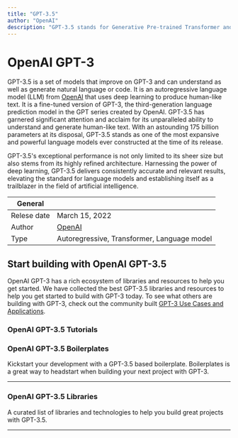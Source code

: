 ```yaml
---
title: "GPT-3.5"
author: "OpenAI"
description: "GPT-3.5 stands for Generative Pre-trained Transformer and is fine-tuned version of GPT-3. It is an autoregressive language model that uses deep learning to produce human-like text. There are many models in GPT-3.5 family as gpt-3.5-turbo or gpt-3.5-turbo."
---
```


# OpenAI GPT-3

GPT-3.5 is a set of models that improve on GPT-3 and can understand as well as generate natural language or code. It is an autoregressive language model (LLM) from [OpenAI](https://lablab.ai/tech/openai/) that uses deep learning to produce human-like text. It is a fine-tuned version of GPT-3, the third-generation language prediction model in the GPT series created by OpenAI. GPT-3.5 has garnered significant attention and acclaim for its unparalleled ability to understand and generate human-like text. With an astounding 175 billion parameters at its disposal, GPT-3.5 stands as one of the most expansive and powerful language models ever constructed at the time of its release.

GPT-3.5's exceptional performance is not only limited to its sheer size but also stems from its highly refined architecture. Harnessing the power of deep learning, GPT-3.5 delivers consistently accurate and relevant results, elevating the standard for language models and establishing itself as a trailblazer in the field of artificial intelligence.

| General     |                                                                  |
| ----------- | ---------------------------------------------------------------- |
| Relese date | March 15, 2022                                                    |
| Author      | [OpenAI](https://openai.com/)                                    |
| Type        | Autoregressive, Transformer, Language model                      |

## Start building with OpenAI GPT-3.5

OpenAI GPT-3 has a rich ecosystem of libraries and resources to help you get started. We have collected the best GPT-3.5 libraries and resources to help you get started to build with GPT-3 today. To see what others are building with GPT-3, check out the community built [GPT-3 Use Cases and Applications](/apps/tech/openai/gpt3).

### OpenAI GPT-3.5 Tutorials

<TechTutorials />

### OpenAI GPT-3.5 Boilerplates

Kickstart your development with a GPT-3.5 based boilerplate. Boilerplates is a great way to headstart when building your next project with GPT-3.

---

### OpenAI GPT-3.5 Libraries

A curated list of libraries and technologies to help you build great projects with GPT-3.5.

---
